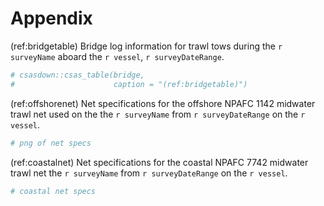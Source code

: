 \clearpage

# Appendix {#app:app1}

(ref:bridgetable) Bridge log information for trawl tows during the `r surveyName` aboard the `r vessel`, `r surveyDateRange`.

```r

# csasdown::csas_table(bridge,
#                      caption = "(ref:bridgetable)")

```
  
  
(ref:offshorenet) Net specifications for the offshore NPAFC 1142 midwater trawl net used on the the `r surveyName` from `r surveyDateRange` on the `r vessel`.

```r

# png of net specs

```

(ref:coastalnet) Net specifications for the coastal NPAFC 7742 midwater trawl net the `r surveyName` from `r surveyDateRange` on the `r vessel`.

```r

# coastal net specs

```

\clearpage

